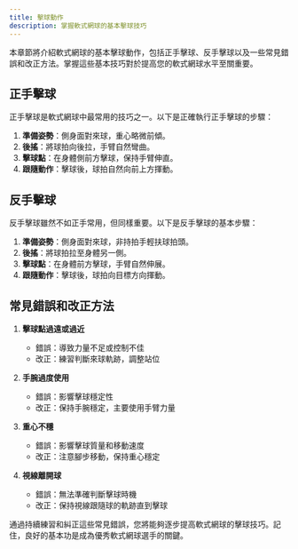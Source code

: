 ```yaml
---
title: 擊球動作
description: 掌握軟式網球的基本擊球技巧
---
```


本章節將介紹軟式網球的基本擊球動作，包括正手擊球、反手擊球以及一些常見錯誤和改正方法。掌握這些基本技巧對於提高您的軟式網球水平至關重要。

## 正手擊球

正手擊球是軟式網球中最常用的技巧之一。以下是正確執行正手擊球的步驟：

1. **準備姿勢**：側身面對來球，重心略微前傾。
2. **後搖**：將球拍向後拉，手臂自然彎曲。
3. **擊球點**：在身體側前方擊球，保持手臂伸直。
4. **跟隨動作**：擊球後，球拍自然向前上方揮動。

## 反手擊球

反手擊球雖然不如正手常用，但同樣重要。以下是反手擊球的基本步驟：

1. **準備姿勢**：側身面對來球，非持拍手輕扶球拍頭。
2. **後搖**：將球拍拉至身體另一側。
3. **擊球點**：在身體前方擊球，手臂自然伸展。
4. **跟隨動作**：擊球後，球拍向目標方向揮動。

## 常見錯誤和改正方法

1. **擊球點過遠或過近**
   - 錯誤：導致力量不足或控制不佳
   - 改正：練習判斷來球軌跡，調整站位

2. **手腕過度使用**
   - 錯誤：影響擊球穩定性
   - 改正：保持手腕穩定，主要使用手臂力量

3. **重心不穩**
   - 錯誤：影響擊球質量和移動速度
   - 改正：注意腳步移動，保持重心穩定

4. **視線離開球**
   - 錯誤：無法準確判斷擊球時機
   - 改正：保持視線跟隨球的軌跡直到擊球

通過持續練習和糾正這些常見錯誤，您將能夠逐步提高軟式網球的擊球技巧。記住，良好的基本功是成為優秀軟式網球選手的關鍵。
